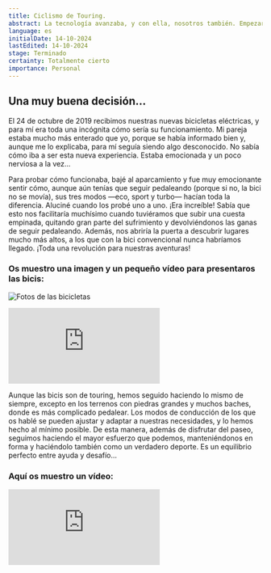 ```yaml
---
title: Ciclismo de Touring.
abstract: La tecnología avanzaba, y con ella, nosotros también. Empezaron a salir al mercado las bicicletas eléctricas, y aunque nos encantaban nuestras bicis convencionales, decidimos pasarnos a las eléctricas. Aquí os dejo los motivos de esta decisión.
language: es
initialDate: 14-10-2024
lastEdited: 14-10-2024
stage: Terminado
certainty: Totalmente cierto
importance: Personal
---
```


## Una muy buena decisión...

El 24 de octubre de 2019 recibimos nuestras nuevas bicicletas eléctricas, y para mí era toda una incógnita cómo sería su funcionamiento. Mi pareja estaba mucho más enterado que yo, porque se había informado bien y, aunque me lo explicaba, para mí seguía siendo algo desconocido. No sabía cómo iba a ser esta nueva experiencia. Estaba emocionada y un poco nerviosa a la vez...

Para probar cómo funcionaba, bajé al aparcamiento y fue muy emocionante sentir cómo, aunque aún tenías que seguir pedaleando (porque si no, la bici no se movía), sus tres modos —eco, sport y turbo— hacían toda la diferencia. Aluciné cuando los probé uno a uno. ¡Era increíble! Sabía que esto nos facilitaría muchísimo cuando tuviéramos que subir una cuesta empinada, quitando gran parte del sufrimiento y devolviéndonos las ganas de seguir pedaleando. Además, nos abriría la puerta a descubrir lugares mucho más altos, a los que con la bici convencional nunca habríamos llegado. ¡Toda una revolución para nuestras aventuras!

### **Os muestro una imagen y un pequeño vídeo para presentaros las bicis:**

![Fotos de las bicicletas](/imagenes/blog/bici/bicicletas.jpg)

<iframe
  class="yt-embeded"
  src="https://www.youtube-nocookie.com/embed/EbEqgcvCAM8?si=YUK6IluCxu6-b27S"
  title="YouTube video player"
  frameborder="0"
  allow="accelerometer; clipboard-write; encrypted-media; gyroscope; picture-in-picture; web-share"
  referrerpolicy="strict-origin-when-cross-origin"
  allowfullscreen
></iframe>

Aunque las bicis son de touring, hemos seguido haciendo lo mismo de siempre, excepto en los terrenos con piedras grandes y muchos baches, donde es más complicado pedalear. Los modos de conducción de los que os hablé se pueden ajustar y adaptar a nuestras necesidades, y lo hemos hecho al mínimo posible. De esta manera, además de disfrutar del paseo, seguimos haciendo el mayor esfuerzo que podemos, manteniéndonos en forma y haciéndolo también como un verdadero deporte. Es un equilibrio perfecto entre ayuda y desafío...

### **Aquí os muestro un vídeo:**

<iframe
  class="yt-embeded"
  src="https://www.youtube-nocookie.com/embed/K0dApJgQmKA?si=lrEEHqhjonwCZukF"
  title="YouTube video player"
  frameborder="0"
  allow="accelerometer; clipboard-write; encrypted-media; gyroscope; picture-in-picture; web-share"
  referrerpolicy="strict-origin-when-cross-origin"
  allowfullscreen
></iframe>
